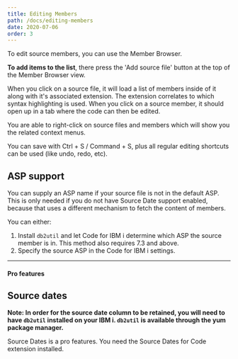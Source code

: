 ```yaml
---
title: Editing Members
path: /docs/editing-members
date: 2020-07-06
order: 3
---
```


To edit source members, you can use the Member Browser.

**To add items to the list**, there press the 'Add source file' button at the top of the Member Browser view.

When you click on a source file, it will load a list of members inside of it along with it's associated extension. The extension correlates to which syntax highlighting is used. When you click on a source member, it should open up in a tab where the code can then be edited.

You are able to right-click on source files and members which will show you the related context menus.

You can save with Ctrl + S / Command + S, plus all regular editing shortcuts can be used (like undo, redo, etc).

## ASP support

You can supply an ASP name if your source file is not in the default ASP. This is only needed if you do not have Source Date support enabled, because that uses a different mechanism to fetch the content of members.

You can either:

1. Install `db2util` and let Code for IBM i determine which ASP the source member is in. This method also requires 7.3 and above.
2. Specify the source ASP in the Code for IBM i settings.

---

#### Pro features

## Source dates

**Note: In order for the source date column to be retained, you will need to have `db2util` installed on your IBM i. `db2util` is available through the yum package manager.**

Source Dates is a pro features. You need the Source Dates for Code extension installed.